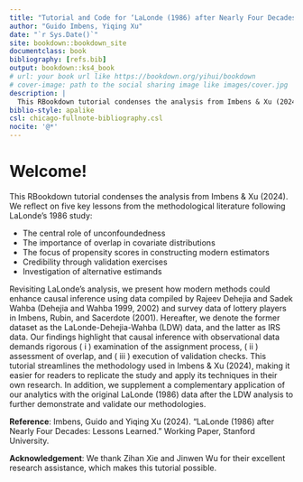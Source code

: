 ```yaml
--- 
title: "Tutorial and Code for ‘LaLonde (1986) after Nearly Four Decades: Lessons Learned’"
author: "Guido Imbens, Yiqing Xu"
date: "`r Sys.Date()`"
site: bookdown::bookdown_site
documentclass: book
bibliography: [refs.bib]
output: bookdown::ks4_book
# url: your book url like https://bookdown.org/yihui/bookdown
# cover-image: path to the social sharing image like images/cover.jpg
description: |
  This RBookdown tutorial condenses the analysis from Imbens & Xu (2024).
biblio-style: apalike
csl: chicago-fullnote-bibliography.csl
nocite: '@*'
---
```


# Welcome!{-}

This RBookdown tutorial condenses the analysis from Imbens \& Xu (2024). We reflect on five key lessons from the methodological literature following LaLonde's 1986 study:

- The central role of unconfoundedness 
- The importance of overlap in covariate distributions
- The focus of propensity scores in constructing modern estimators
- Credibility through validation exercises
- Investigation of alternative estimands

Revisiting LaLonde's analysis, we present how modern methods could enhance causal inference using data compiled by Rajeev Dehejia and Sadek Wahba (Dehejia and Wahba 1999, 2002) and survey data of lottery players in Imbens, Rubin, and Sacerdote (2001). Hereafter, we denote the former dataset as the LaLonde-Dehejia-Wahba (LDW) data, and the latter as IRS data. Our findings highlight that causal inference with observational data demands rigorous ( i ) examination of the assignment process, ( ii ) assessment of overlap, and ( iii ) execution of validation checks. This tutorial streamlines the methodology used in Imbens \& Xu (2024), making it easier for readers to replicate the study and apply its techniques in their own research. In addition, we supplement a complementary application of our analytics with the original LaLonde (1986) data after the LDW analysis to further demonstrate and validate our methodologies. 

**Reference**: Imbens, Guido and Yiqing Xu (2024). “LaLonde (1986) after Nearly Four Decades: Lessons Learned.” Working Paper, Stanford University.

**Acknowledgement**: We thank Zihan Xie and Jinwen Wu for their excellent research assistance, which makes this tutorial possible.